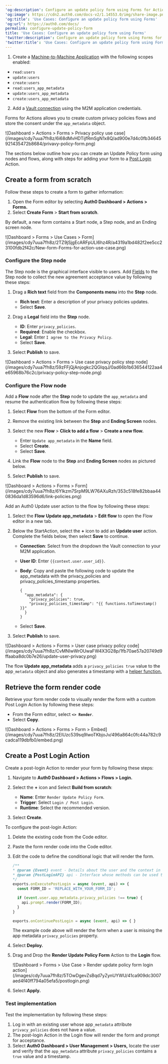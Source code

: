 ---
'og:description': Configure an update policy form using Forms for Actions
'og:image': https://cdn2.auth0.com/docs-v2/1.14553.0/img/share-image.png
'og:title': 'Use Cases: Configure an update policy form using Forms'
'og:url': https://auth0.com/docs/
permalink: configure-update-policy-form
title: 'Use Cases: Configure an update policy form using Forms'
'twitter:description': Configure an update policy form using Forms for Actions
'twitter:title': 'Use Cases: Configure an update policy form using Forms'
---
<Card title="Before you start">

1. Create a [Machine-to-Machine Application](/docs/get-started/auth0-overview/create-applications/machine-to-machine-apps) with the following scopes enabled:

* `read:users`
* `update:users`
* `create:users`
* `read:users_app_metadata`
* `update:users_app_metadata`
* `create:users_app_metadata`

2. Add a [Vault connection](/docs/customize/forms/vault) using the M2M application credentials.

</Card>

Forms for Actions allows you to create custom privacy policies flows and store the consent under the `app_metadata` object.

<Frame>![Dashboard > Actions > Forms > Privacy policy use case](/images/cdy7uua7fh8z/6i68dMvHDTijfRmSgN1x8Q/ad900e7d4c0fb34645921435472b8684/privavy-policy-form.png)</Frame>

The sections below outline how you can create an Update Policy form using nodes and flows, along with steps for adding your form to a [Post Login](/docs/customize/actions/explore-triggers/signup-and-login-triggers/login-trigger) Action.

## Create a form from scratch

Follow these steps to create a form to gather information:

1. Open the Form editor by selecting **Auth0 Dashboard > Actions > Forms.**
2. Select **Create Form** > **Start from scratch**.

By default, a new form contains a Start node, a Step node, and an Ending screen node.

<Frame>![Dashboard > Forms > Use Cases > Form](/images/cdy7uua7fh8z/2TZ9jSjgEcARFpULI6hz4R/a4319a1bd482f2ee5cc23100fdb2f42c/New-form-Forms-for-action-use-case.png)</Frame>

### Configure the Step node

The Step node is the graphical interface visible to users. Add [Fields](/docs/customize/forms/nodes-and-components) to the Step node to collect the new agreement acceptance value by following these steps:

1. Drag a **Rich text** field from the **Components menu** into the **Step** node.

   * **Rich text**: Enter a description of your privacy policies updates.
   * Select **Save**.
2. Drag a **Legal** field into the **Step** node.

   * **ID**: Enter `privacy_policies`.
   * **Required**: Enable the checkbox.
   * **Legal**: Enter `I agree to the Privacy Policy`.
   * Select **Save**.
3. Select **Publish** to save.

<Frame>![Dashboard > Actions > Forms > Use case privacy policy step node](/images/cdy7uua7fh8z/59zFFjQjAnjogkc2QGIqqJ/0ad66b1b636544122aa4e65968b76c2c/privacy-policy-step-node.png)</Frame>

### Configure the Flow node

Add a **Flow** node after the **Step** node to update the `app_metadata` and resume the authentication flow by following these steps:

1. Select **Flow** from the bottom of the Form editor.
2. Remove the existing link between the **Step** and **Ending Screen** nodes.
3. Select the new **Flow** > **Click to add a flow** > **Create a new flow.**

   * Enter `Update app_metadata` in the **Name** field.
   * Select **Create**.
   * Select **Save**.
4. Link the **Flow** node to the **Step** and **Ending Screen** nodes as pictured below.
5. Select **Publish** to save.

<Frame>![Dashboard > Actions > Forms > Form](/images/cdy7uua7fh8z/6YIkzm7SrpM9LW76AXuRzh/353c518fe82bbaa440836da1d83596d6/link-policies.png)</Frame>

Add an Auth0 Update user action to the flow by following these steps:

1. Select the **Flow** **Update app_metadata** > **Edit flow** to open the Flow editor in a new tab.
2. Below the StartAction, select the **+** icon to add an **Update user** action. Complete the fields below, then select **Save** to continue.

   * **Connection**: Select from the dropdown the Vault connection to your M2M application.
   * **User ID**: Enter `{{context.user.user_id}}`.
   * **Body**: Copy and paste the following code to update the app_metadata with the privacy_policies and privacy_policies_timestamp properties.

     ```text lines
     {
       "app_metadata": {
         "privacy_policies": true,
         "privacy_policies_timestamp": "{{ functions.toTimestamp() }}"
       }
     }
     ```

     

     
   * Select **Save**.
3. Select **Publish** to save.

<Frame>![Dashboard > Actions > Forms > User case privacy policy code](/images/cdy7uua7fh8z/CvMNIwWrOUwaFW4X3G28p/1fb70ae57a20749d9ffaaba8dc0b7e26/update-user-privacy.png)</Frame>

<Callout icon="file-lines" color="#0EA5E9" iconType="regular">

The flow **Update app_metadata** adds a `privacy_policies true` value to the app`_metadata` object and also generates a timestamp with a [helper function.](/docs/customize/forms/variables)

</Callout>

## Retrieve the form render code

Retrieve your form render code to visually render the form with a custom Post Login Action by following these steps:

* From the Form editor, select **`<> Render`**.
* Select **Copy**.

<Frame>![Dashboard > Actions > Forms > Form > Embed](/images/cdy7uua7fh8z/2EIUzc539sq9lwoTKbjoJv/496a864c0fc44a782c9cadca119dbfb0/embed.png)</Frame>

## Create a Post Login Action

Create a post-login Action to render your form by following these steps:

1. Navigate to **Auth0 Dashboard > Actions > Flows > Login.**
2. Select the **+** icon and Select **Build from scratch**:

   * **Name**: Enter `Render Update Policy Form`.
   * **Trigger**: Select `Login / Post Login`.
   * **Runtime**: Select the recommended version.
3. Select **Create**.

To configure the post-login Action:

1. Delete the existing code from the Code editor.
2. Paste the form render code into the Code editor.
3. Edit the code to define the conditional logic that will render the form.

   ```javascript lines
   /**
   * @param {Event} event - Details about the user and the context in which they are logging in.
   * @param {PostLoginAPI} api - Interface whose methods can be used to change the behavior of the login.
   */
   exports.onExecutePostLogin = async (event, api) => {
     const FORM_ID = 'REPLACE_WITH_YOUR_FORM_ID';

     if (event.user.app_metadata.privacy_policies !== true) {
       api.prompt.render(FORM_ID);
     }
   }

   exports.onContinuePostLogin = async (event, api) => { }
   ```


   

   

   <Callout icon="file-lines" color="#0EA5E9" iconType="regular">

   The example code above will render the form when a user is missing the app metadata `privacy_policies` property.

   </Callout>
4. Select **Deploy.**
5. Drag and Drop the **Render Update Policy Form** Action to the **Login** flow.

   <Frame>![Dashboard > Forms > Use Case > Render update policy form login action](/images/cdy7uua7fh8z/5TOwDgevZsBqd7yZynUYWU/41ca909dc3007aed4f40ff794a05efa5/postlogin.png)</Frame>
6. Select **Apply.**

### Test implementation

Test the implementation by following these steps:

1. Log in with an existing user whose app`_metadata` attribute `privacy_policies` does not have a value.
2. The post-login Action in the Login flow will render the form and prompt for acceptance.
3. Select **Auth0 Dashboard > User Management > Users,** locate the user and verify that the `app_metadata` attribute `privacy_policies` contains a `true` value and a timestamp.